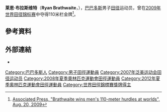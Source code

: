 {{Infobox sportsperson
| name                      = Ryan Brathwaite
| image                     = Ryan Brathwaite (BAR) (3855095671).jpg
| image_size                = 
| alt                       = 
| caption                   = 
| real_name                 = 
| native_name               = 
| native_name_lang          = 
| romanizedname             = 
| english_name              = 
| birth_name                = 
| nickname                  = 
| nationality               = 
| national_team             = 
| ethnicity                 = 
| hometown                  = 
| citizenship               = 
| birth_date                = {{Birth date and age|year=1988|month=6|day=6}}
| birth_place               = 
| death_date                = 
| death_place               = 
| resting_place             = 
| resting_place_coordinates = 
| monuments                 = 
| residence                 = 
| education                 = 
| alma_mater                = 
| occupation                = 
| years_active              = 2004 -
| employer                  = 
| agent                     = 
| height                    = {{height|m=1.85}}
| weight                    = {{weight|kg=70}}
| spouse                    = 
| life_partner              = 
| other_interests           = 
| website                   = 
| module                    = 
| country                   = 
| sport                     = 田徑
| disability                = 
| disability_class          = 
| rank                      = 
| event                     = 短跑
| universityteam            = 
| collegeteam               = 
| league                    = 
| league_type               = 
| club                      = 
| team                      = 
| turnedpro                 = 
| partner                   = 
| former_partner            = 
| coach                     = 
| retired                   = 
| coaching                  = 
| module2                   = 
| worlds                    = 
{{ubl
|'''2005年世界青少年田徑錦標賽'''：110公尺跨欄（91.4公分）第二名
|'''2009年世界田徑錦標賽'''：110公尺跨欄（106.7公分）第一名
|'''2009年IAAF世界田徑總決賽'''：110公尺跨欄（106.7公分）第一名
|'''2010年IAAF鑽石聯賽上海站'''：110公尺跨欄（106.7公分）第九名
}}
| regionals                 = 
{{ubl
|'''2004年中美及加勒比青年田徑錦標賽（14-16）'''：100公尺跨欄第一名
|'''2005年加勒比海自由貿易協會運動會'''：110公尺跨欄第二名
|'''2005年泛美青年田徑錦標賽'''：110公尺跨欄第五名
|'''2006年加勒比海自由貿易協會運動會'''：110公尺跨欄第一名
}}
| nationals                 = 
{{ubl
|'''2010年Colorful大邱錦標賽'''：110公尺跨欄第五名
|'''2012年臺灣國際田徑錦標賽男子組'''：110公尺跨欄（106.7公分）第一名
}}
| olympics                  = 
{{ubl
|'''2012年夏季奧林匹克運動會'''：110公尺跨欄（106.7公分）第五名
}}
| paralympics               = 
| commonwealth              = 
{{ubl
|'''2014年大英國協運動會'''：110公尺跨欄第五名
}}
| highestranking            = 
| pb                        = 
{{ubl
|'''60公尺'''：7.02秒 （2008年）
|'''100公尺'''：11.57秒（W：+0.7） （2004年）
|'''200公尺'''：23.62秒（W：+0.1） （2004年）
|'''55公尺跨欄'''：7.18秒 （2009年）
|'''60公尺跨欄（106.7公分）'''：7.61秒 （2010年）
|'''100公尺跨欄（91.4公分）'''：13.20秒（W：+2.5，超風速） （2004年）
|'''110公尺跨欄（91.4公分）'''：13.34秒（W：+1.6） （2005年）
|'''110公尺跨欄（99公分）'''：13.42秒（W：+0.2） （2007年）
|'''110公尺跨欄（106.7公分）'''：13.05秒（W：+3.6，超風速） （2009年）
|'''110公尺跨欄（106.7公分）'''：13.14秒（W：+0.1） （2009年）
}}
| medaltemplates            = 
{{MedalCountry|{{BAR}}}}
{{MedalSport|男子田徑}}
{{MedalCompetition|中美及加勒比青年田徑錦標賽（14-16）}}
{{MedalGold|2004年墨西哥維拉克魯斯Coatzacoalcos|100公尺跨欄}}
{{MedalCompetition|加勒比海自由貿易協會運動會}}
{{MedalSilver|2005年千里達及多巴哥Bacolet|110公尺跨欄}}
{{MedalGold|2006年法國瓜德羅普薩萊比梅|100公尺跨欄}}
{{MedalCompetition|世界青少年田徑錦標賽}}
{{MedalSilver|2005年摩洛哥馬拉喀什|110公尺跨欄（91.4公分）}}
{{MedalCompetition|世界田徑錦標賽}}
{{MedalGold|2009年德國柏林|110公尺跨欄（106.7公分）}}
{{MedalCompetition|IAAF世界田徑總決賽}}
{{MedalGold|2009年希臘塞薩洛尼卡|110公尺跨欄（106.7公分）}}
{{MedalCompetition|臺灣國際田徑錦標賽}}
{{MedalGold|2012年中華民國臺北市松山區|110公尺跨欄（106.7公分）}}
| show-medals               = 
| module3                   = 
| updated                   = 2016年12月15日
}}
'''莱恩·布拉斯维特'''（'''Ryan Brathwaite'''，{{bd|1988年|6月6日|||}}），[[巴巴多斯|巴巴多斯]]男子[[田径|田径]]运动员，曾在[[2009年世界田径锦标赛|2009年世界田径锦标赛]]中夺得110米栏金牌<ref>[http://www.forbes.com/feeds/ap/2009/08/20/sports-ath-worlds-men-apos-s-110-hurdles_6800205.html  Associated Press, "Brathwaite wins men's 110-meter hurdles at worlds", Aug. 20, 2009]</ref>。

== 參考資料 ==
{{Reflist}}

== 外部連結 ==
*{{IAAF name|208833}}

{{DEFAULTSORT:Brathwaite, Ryan}}

[[Category:巴巴多斯人|Category:巴巴多斯人]]
[[Category:男子田徑運動員|Category:男子田徑運動員]]
[[Category:2007年泛美运动会田径运动员|Category:2007年泛美运动会田径运动员]]
[[Category:2008年夏季奧林匹克運動會田徑運動員|Category:2008年夏季奧林匹克運動會田徑運動員]]
[[Category:2012年夏季奧林匹克運動會田徑運動員|Category:2012年夏季奧林匹克運動會田徑運動員]]
[[Category:世界田徑錦標賽獎牌得主|Category:世界田徑錦標賽獎牌得主]]